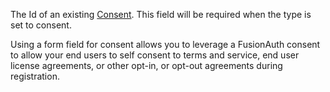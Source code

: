 
The Id of an existing [Consent](/docs/apis/consents). This field will be required when the <InlineField>type</InlineField> is set to consent.

Using a form field for consent allows you to leverage a FusionAuth consent to allow your end users to self consent to terms and service, end user license agreements, or other opt-in, or opt-out agreements during registration.